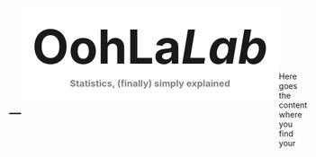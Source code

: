 ---
---

<style>
   body {
      display: flex;
      justify-content: center;
      align-items: center;
      height: 100vh;
      margin: 0;
   }
   .container {
      text-align: center;
      background: white;
      padding: 20px;
      margin-bottom: 200px;
   }
   h1 {
      margin: 0;
      font-size: 6em;
   }
   h3 {
      margin: 5px 0 0;
      color: gray;
   }
</style>

<div class="container">
   <h1>OohLa<b><i>Lab</i></b></h1>
   <h3>Statistics, (finally) simply explained</h3>
</div>

Here goes the content where you find your